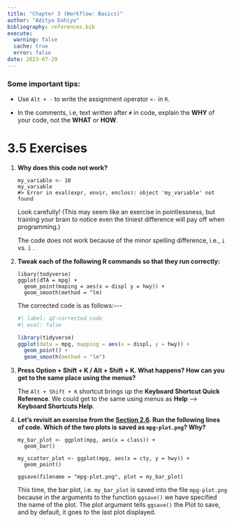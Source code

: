 ```yaml
---
title: "Chapter 3 (Workflow: Basics)"
author: "Aditya Dahiya"
bibliography: references.bib
execute: 
  warning: false
  cache: true
  error: false
date: 2023-07-29
---
```


### Some important t**ips:**

-   Use `Alt + -` to write the assignment operator `<-` in `R`.

-   In the comments, i.e, text written after `#` in code, explain the **WHY** of your code, not the **WHAT** or **HOW**.

# **3.5 Exercises**

1.  **Why does this code not work?**

    ```         
    my_variable <- 10 
    my_varıable 
    #> Error in eval(expr, envir, enclos): object 'my_varıable' not found
    ```

    Look carefully! (This may seem like an exercise in pointlessness, but training your brain to notice even the tiniest difference will pay off when programming.)

    The code does not work because of the minor spelling difference, i.e., `i` vs. `ī` .

2.  **Tweak each of the following R commands so that they run correctly:**

    ```         
    libary(todyverse)  
    ggplot(dTA = mpg) +    
      geom_point(maping = aes(x = displ y = hwy)) +   
      geom_smooth(method = "lm)
    ```

    The corrected code is as follows:\-\--

    ```r
    #| label: q2-corrected code
    #| eval: false

    library(tidyverse)  
    ggplot(data = mpg, mapping = aes(x = displ, y = hwy)) +    
      geom_point() +   
      geom_smooth(method = "lm")

    ```

3.  **Press Option + Shift + K / Alt + Shift + K. What happens? How can you get to the same place using the menus?**

    The `Alt + Shift + K` shortcut brings up the **Keyboard Shortcut Quick Reference**. We could get to the same using menus as **Help** --\> **Keyboard Shortcuts Help**.

4.  **Let's revisit an exercise from the [Section 2.6](https://r4ds.hadley.nz/data-visualize.html#sec-ggsave). Run the following lines of code. Which of the two plots is saved as `mpg-plot.png`? Why?**

    ```         
    my_bar_plot <- ggplot(mpg, aes(x = class)) +   
      geom_bar() 

    my_scatter_plot <- ggplot(mpg, aes(x = cty, y = hwy)) +
      geom_point() 

    ggsave(filename = "mpg-plot.png", plot = my_bar_plot)
    ```

    This time, the bar plot, i.e. `my_bar_plot` is saved into the file `mpg-plot.png` because in the arguments to the function `ggsave()` we have specified the name of the plot. The plot argument tells `ggsave()` the Plot to save, and by default, it goes to the last plot displayed.
